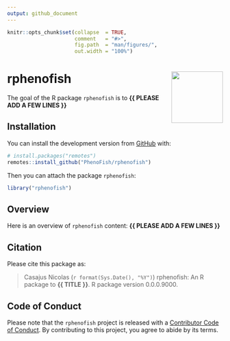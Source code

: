```yaml
---
output: github_document
---
```


<!-- README.md is generated from README.Rmd. Please edit that file -->


```r
knitr::opts_chunk$set(collapse  = TRUE,
                      comment   = "#>",
                      fig.path  = "man/figures/",
                      out.width = "100%")
```



rphenofish <img src="man/figures/package-sticker.png" align="right" style="float:right; height:120px;"/>
=========================================================

<!-- badges: start -->
<!-- badges: end -->


The goal of the R package `rphenofish` is to **{{ PLEASE ADD A FEW LINES }}**



## Installation

You can install the development version from [GitHub](https://github.com/) with:

```r
# install.packages("remotes")
remotes::install_github("PhenoFish/rphenofish")
```

Then you can attach the package `rphenofish`:

```r
library("rphenofish")
```



## Overview

Here is an overview of `rphenofish` content: **{{ PLEASE ADD A FEW LINES }}**



## Citation

Please cite this package as: 

> Casajus Nicolas (`r format(Sys.Date(), "%Y")`) rphenofish: An R 
package to **{{ TITLE }}**. R package version 0.0.0.9000.



## Code of Conduct

Please note that the `rphenofish` project is released with a 
[Contributor Code of Conduct](https://www.contributor-covenant.org/version/2/1/code_of_conduct/). 
By contributing to this project, you agree to abide by its terms.
